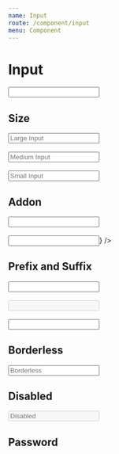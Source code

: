 ```yaml
---
name: Input
route: /component/input
menu: Component
---
```



# Input

<Playground>
  <Input />
</Playground>

## Size

<Playground>
  <div>
    <Input size='lg' placeholder='Large Input' />
    <br />
    <br />
    <Input placeholder='Medium Input' />
    <br />
    <br />
    <Input size='sm' placeholder='Small Input' />
  </div>
</Playground>

## Addon

<Playground>
  <div>
    <Input addonBefore='http://' addonAfter='.com' />
    <br />
    <br />
    <Input addonAfter={<SettingsIcon />} />
  </div>
</Playground>

## Prefix and Suffix

<Playground>
  <div>
    <Input prefix='￥' suffix='RMB' />
    <br />
    <br />
    <Input prefix='￥' suffix='RMB' disabled />
    <br />
    <br />
    <Input addonBefore='http://' suffix='.com' />
  </div>
</Playground>

## Borderless

<Playground>
  <div>
    <Input placeholder='Borderless' bordered={false} />
  </div>
</Playground>

## Disabled

<Playground>
  <div>
    <Input placeholder='Disabled' disabled />
  </div>
</Playground>

## Password

<Playground>
  <div>
    <PasswordInput placeholder='Password' />
  </div>
</Playground>

